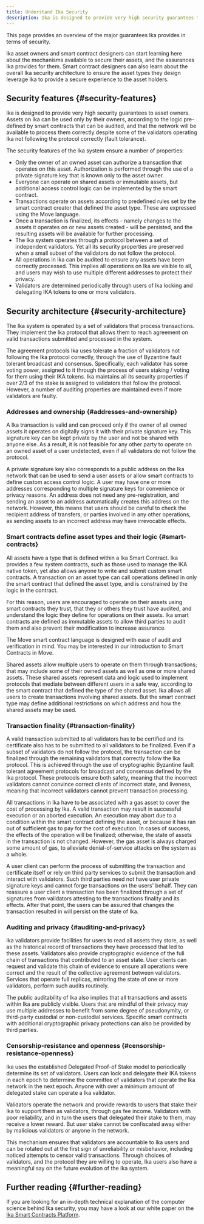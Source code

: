 ```yaml
---
title: Understand Ika Security
description: Ika is designed to provide very high security guarantees to asset owners. Assets on Ika can be used only by their owners, according to the logic pre-defined by smart contracts that can be audited, and that the network will be available to process them correctly despite some of the validators operating Ika not following the protocol correctly (fault tolerance).
---
```


This page provides an overview of the major guarantees Ika provides in terms of security.

Ika asset owners and smart contract designers can start learning here about the mechanisms available to secure their assets, and the assurances Ika provides for them. Smart contract designers can also learn about the overall Ika security architecture to ensure the asset types they design leverage Ika to provide a secure experience to the asset holders.

## Security features {#security-features}

Ika is designed to provide very high security guarantees to asset owners. Assets on Ika can be used only by their owners, according to the logic pre-defined by smart contracts that can be audited, and that the network will be available to process them correctly despite some of the validators operating Ika not following the protocol correctly (fault tolerance).

The security features of the Ika system ensure a number of properties:

- Only the owner of an owned asset can authorize a transaction that operates on this asset. Authorization is performed through the use of a private signature key that is known only to the asset owner.
- Everyone can operate on shared assets or immutable assets, but additional access control logic can be implemented by the smart contract.
- Transactions operate on assets according to predefined rules set by the smart contract creator that defined the asset type. These are expressed using the Move language.
- Once a transaction is finalized, its effects - namely changes to the assets it operates on or new assets created - will be persisted, and the resulting assets will be available for further processing.
- The Ika system operates through a protocol between a set of independent validators. Yet all its security properties are preserved when a small subset of the validators do not follow the protocol.
- All operations in Ika can be audited to ensure any assets have been correctly processed. This implies all operations on Ika are visible to all, and users may wish to use multiple different addresses to protect their privacy.
- Validators are determined periodically through users of Ika locking and delegating IKA tokens to one or more validators.

## Security architecture {#security-architecture}

The Ika system is operated by a set of validators that process transactions. They implement the Ika protocol that allows them to reach agreement on valid transactions submitted and processed in the system.

The agreement protocols Ika uses tolerate a fraction of validators not following the Ika protocol correctly, through the use of Byzantine fault tolerant broadcast and consensus. Specifically, each validator has some voting power, assigned to it through the process of users staking / voting for them using their IKA tokens. Ika maintains all its security properties if over 2/3 of the stake is assigned to validators that follow the protocol. However, a number of auditing properties are maintained even if more validators are faulty.

### Addresses and ownership {#addresses-and-ownership}

A Ika transaction is valid and can proceed only if the owner of all owned assets it operates on digitally signs it with their private signature key. This signature key can be kept private by the user and not be shared with anyone else. As a result, it is not feasible for any other party to operate on an owned asset of a user undetected, even if all validators do not follow the protocol.

A private signature key also corresponds to a public address on the Ika network that can be used to send a user assets or allow smart contracts to define custom access control logic. A user may have one or more addresses corresponding to multiple signature keys for convenience or privacy reasons. An address does not need any pre-registration, and sending an asset to an address automatically creates this address on the network. However, this means that users should be careful to check the recipient address of transfers, or parties involved in any other operations, as sending assets to an incorrect address may have irrevocable effects.

### Smart contracts define asset types and their logic {#smart-contracts}

All assets have a type that is defined within a Ika Smart Contract. Ika provides a few system contracts, such as those used to manage the IKA native token, yet also allows anyone to write and submit custom smart contracts. A transaction on an asset type can call operations defined in only the smart contract that defined the asset type, and is constrained by the logic in the contract.

For this reason, users are encouraged to operate on their assets using smart contracts they trust, that they or others they trust have audited, and understand the logic they define for operations on their assets. Ika smart contracts are defined as immutable assets to allow third parties to audit them and also prevent their modification to increase assurance.

The Move smart contract language is designed with ease of audit and verification in mind. You may be interested in our introduction to Smart Contracts in Move.

Shared assets allow multiple users to operate on them through transactions; that may include some of their owned assets as well as one or more shared assets. These shared assets represent data and logic used to implement protocols that mediate between different users in a safe way, according to the smart contract that defined the type of the shared asset. Ika allows all users to create transactions involving shared assets. But the smart contract type may define additional restrictions on which address and how the shared assets may be used.

### Transaction finality {#transaction-finality}

A valid transaction submitted to all validators has to be certified and its certificate also has to be submitted to all validators to be finalized. Even if a subset of validators do not follow the protocol, the transaction can be finalized through the remaining validators that correctly follow the Ika protocol. This is achieved through the use of cryptographic Byzantine fault tolerant agreement protocols for broadcast and consensus defined by the Ika protocol. These protocols ensure both safety, meaning that the incorrect validators cannot convince correct clients of incorrect state, and liveness, meaning that incorrect validators cannot prevent transaction processing.

All transactions in Ika have to be associated with a gas asset to cover the cost of processing by Ika. A valid transaction may result in successful execution or an aborted execution. An execution may abort due to a condition within the smart contract defining the asset, or because it has ran out of sufficient gas to pay for the cost of execution. In cases of success, the effects of the operation will be finalized; otherwise, the state of assets in the transaction is not changed. However, the gas asset is always charged some amount of gas, to alleviate denial-of-service attacks on the system as a whole.

A user client can perform the process of submitting the transaction and certificate itself or rely on third party services to submit the transaction and interact with validators. Such third parties need not have user private signature keys and cannot forge transactions on the users' behalf. They can reassure a user client a transaction has been finalized through a set of signatures from validators attesting to the transactions finality and its effects. After that point, the users can be assured that changes the transaction resulted in will persist on the state of Ika.

### Auditing and privacy {#auditing-and-privacy}

Ika validators provide facilities for users to read all assets they store, as well as the historical record of transactions they have processed that led to these assets. Validators also provide cryptographic evidence of the full chain of transactions that contributed to an asset state. User clients can request and validate this chain of evidence to ensure all operations were correct and the result of the collective agreement between validators. Services that operate full replicas, mirroring the state of one or more validators, perform such audits routinely.

The public auditability of Ika also implies that all transactions and assets within Ika are publicly visible. Users that are mindful of their privacy may use multiple addresses to benefit from some degree of pseudonymity, or third-party custodial or non-custodial services. Specific smart contracts with additional cryptographic privacy protections can also be provided by third parties.

### Censorship-resistance and openness {#censorship-resistance-openness}

Ika uses the established Delegated Proof-of Stake model to periodically determine its set of validators. Users can lock and delegate their IKA tokens in each epoch to determine the committee of validators that operate the Ika network in the next epoch. Anyone with over a minimum amount of delegated stake can operate a Ika validator.

Validators operate the network and provide rewards to users that stake their Ika to support them as validators, through gas fee income. Validators with poor reliability, and in turn the users that delegated their stake to them, may receive a lower reward. But user stake cannot be confiscated away either by malicious validators or anyone in the network.

This mechanism ensures that validators are accountable to Ika users and can be rotated out at the first sign of unreliability or misbehavior, including noticed attempts to censor valid transactions. Through choices of validators, and the protocol they are willing to operate, Ika users also have a meaningful say on the future evolution of the Ika system.

## Further reading {#further-reading}

If you are looking for an in-depth technical explanation of the computer science behind Ika security, you may have a look at our white paper on the [Ika Smart Contracts Platform](/doc/ika.pdf).
